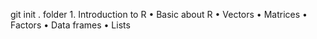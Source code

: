 git init . folder
1. Introduction to R
• Basic about R
• Vectors
• Matrices
• Factors
• Data frames
• Lists